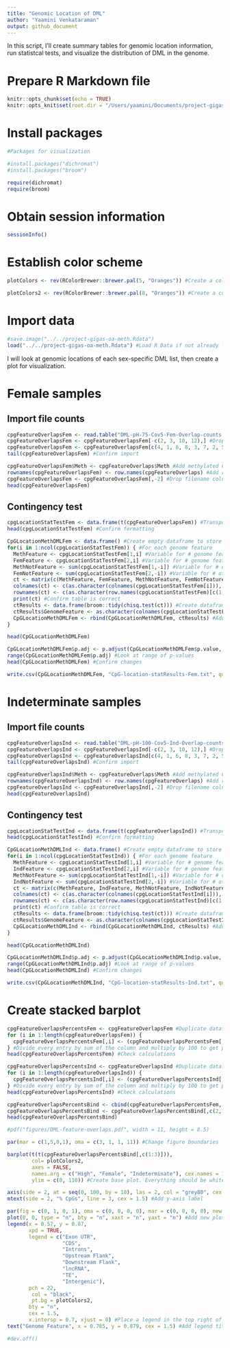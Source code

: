 ```yaml
---
title: "Genomic Location of DML"
author: "Yaamini Venkataraman"
output: github_document
---
```


In this script, I'll create summary tables for genomic location information, run statistcal tests, and visualize the distribution of DML in the genome.

# Prepare R Markdown file

```r
knitr::opts_chunk$set(echo = TRUE)
knitr::opts_knit$set(root.dir = "/Users/yaamini/Documents/project-gigas-oa-meth/output/10_DML-characterization/") #Set root directory
```

# Install packages

```r
#Packages for visualization

#install.packages("dichromat")
#install.packages("broom")

require(dichromat)
require(broom)
```

# Obtain session information

```r
sessionInfo()
```

# Establish color scheme

```r
plotColors <- rev(RColorBrewer::brewer.pal(5, "Oranges")) #Create a color palette for the barplots. Use 5 purple shades from RColorBrewer. Reverse the order so the darkest shade is used first.
```

```r
plotColors2 <- rev(RColorBrewer::brewer.pal(8, "Oranges")) #Create a color palette for the barplots. Use 5 purple shades from RColorBrewer. Reverse the order so the darkest shade is used first.
```

# Import data

```r
#save.image("../../project-gigas-oa-meth.Rdata")
load("../../project-gigas-oa-meth.Rdata") #Load R Data if not already loaded
```

I will look at genomic locations of each sex-specific DML list, then create a plot for visualization.

# Female samples

## Import file counts

```r
cpgFeatureOverlapsFem <- read.table("DML-pH-75-Cov5-Fem-Overlap-counts.txt", header = FALSE, sep = "\t", col.names = c("femaleDML", "filename")) #Import line counts
cpgFeatureOverlapsFem <- cpgFeatureOverlapsFem[-c(2, 3, 10, 12),] #Drop extra lines
cpgFeatureOverlapsFem <- cpgFeatureOverlapsFem[c(4, 1, 6, 8, 3, 7, 2, 5),] #Reorganize rows to match order: exon UTR, CDS, intron, upstream, downstream, lncRNA, TE, intergenic
tail(cpgFeatureOverlapsFem) #Confirm import
```

```r
cpgFeatureOverlapsFem$Meth <- cpgFeatureOverlaps$Meth #Add methylated CpG information
rownames(cpgFeatureOverlapsFem) <- row.names(cpgFeatureOverlaps) #Add rowname information
cpgFeatureOverlapsFem <- cpgFeatureOverlapsFem[,-2] #Drop filename column
head(cpgFeatureOverlapsFem)
```

## Contingency test

```r
cpgLocationStatTestFem <- data.frame(t(cpgFeatureOverlapsFem)) #Transpose for statistical testing
head(cpgLocationStatTestFem) #Confirm formatting
```
```r
CpGLocationMethDMLFem <- data.frame() #Create empty dataframe to store chi-squared results
for(i in 1:ncol(cpgLocationStatTestFem)) { #For each genome feature
  MethFeature <- cpgLocationStatTestFem[1,i] #Variable for # genome feature overlaps for methylated CpGs
  FemFeature <- cpgLocationStatTestFem[2,i] #Variable for # genome feature overlaps for female DML
  MethNotFeature <- sum(cpgLocationStatTestFem[1,-i]) #Variable for # other CpG types for methylated CpGs
  FemNotFeature <- sum(cpgLocationStatTestFem[2,-i]) #Variable for # other CpG types for female DML
  ct <- matrix(c(MethFeature, FemFeature, MethNotFeature, FemNotFeature), ncol = 2) #Create contingency table
  colnames(ct) <- c(as.character(colnames(cpgLocationStatTestFem[i])), paste0("Not", colnames(cpgLocationStatTestFem[i]))) #Assign column names: type, not type
  rownames(ct) <- c(as.character(row.names(cpgLocationStatTestFem)[c(1,2)])) #Assign row names: methylated CpGs, female DML
  print(ct) #Confirm table is correct
  ctResults <- data.frame(broom::tidy(chisq.test(ct))) #Create dataframe storing chi-sq stats results. Use broom::tidy to extract results from test output
  ctResults$GenomeFeature <- as.character(colnames(cpgLocationStatTestFem)[i]) #Add CpG type to results
  CpGLocationMethDMLFem <- rbind(CpGLocationMethDMLFem, ctResults) #Add test statistics to master table
}
```

```r
head(CpGLocationMethDMLFem)
```

```r
CpGLocationMethDMLFem$p.adj <- p.adjust(CpGLocationMethDMLFem$p.value, method = "fdr") #Correct p-value using FDR
range(CpGLocationMethDMLFem$p.adj) #Look at range of p-values
head(CpGLocationMethDMLFem) #Confirm changes
```

```r
write.csv(CpGLocationMethDMLFem, "CpG-location-statResults-Fem.txt", quote = FALSE, row.names = TRUE) #Save statistical output
```

# Indeterminate samples

## Import file counts

```r
cpgFeatureOverlapsInd <- read.table("DML-pH-100-Cov5-Ind-Overlap-counts.txt", header = FALSE, sep = "\t", col.names = c("indeterminateDML", "filename")) #Import line counts
cpgFeatureOverlapsInd <- cpgFeatureOverlapsInd[-c(2, 3, 10, 12),] #Drop extra lines
cpgFeatureOverlapsInd <- cpgFeatureOverlapsInd[c(4, 1, 6, 8, 3, 7, 2, 5),] #Reorganize rows to match order: exon UTR, CDS, intron, upstream, downstream, lncRNA, TE, intergenic
tail(cpgFeatureOverlapsInd) #Confirm import
```

```r
cpgFeatureOverlapsInd$Meth <- cpgFeatureOverlaps$Meth #Add methylated CpG information
rownames(cpgFeatureOverlapsInd) <- row.names(cpgFeatureOverlaps) #Add rowname information
cpgFeatureOverlapsInd <- cpgFeatureOverlapsInd[,-2] #Drop filename column
head(cpgFeatureOverlapsInd)
```

## Contingency test

```r
cpgLocationStatTestInd <- data.frame(t(cpgFeatureOverlapsInd)) #Transpose for statistical testing
head(cpgLocationStatTestInd) #Confirm formatting
```

```r
CpGLocationMethDMLInd <- data.frame() #Create empty dataframe to store chi-squared results
for(i in 1:ncol(cpgLocationStatTestInd)) { #For each genome feature
  MethFeature <- cpgLocationStatTestInd[1,i] #Variable for # genome feature overlaps for methylated CpGs
  IndFeature <- cpgLocationStatTestInd[2,i] #Variable for # genome feature overlaps for indeterminate DML
  MethNotFeature <- sum(cpgLocationStatTestInd[1,-i]) #Variable for # other CpG types for methylated CpGs
  IndNotFeature <- sum(cpgLocationStatTestInd[2,-i]) #Variable for # other CpG types for indeterminate DML
  ct <- matrix(c(MethFeature, IndFeature, MethNotFeature, IndNotFeature), ncol = 2) #Create contingency table
  colnames(ct) <- c(as.character(colnames(cpgLocationStatTestInd[i])), paste0("Not", colnames(cpgLocationStatTestInd[i]))) #Assign column names: type, not type
  rownames(ct) <- c(as.character(row.names(cpgLocationStatTestInd)[c(1,2)])) #Assign row names: methylated CpGs, indeterminate DML
  print(ct) #Confirm table is correct
  ctResults <- data.frame(broom::tidy(chisq.test(ct))) #Create dataframe storing chi-sq stats results. Use broom::tidy to extract results from test output
  ctResults$GenomeFeature <- as.character(colnames(cpgLocationStatTestInd)[i]) #Add CpG type to results
  CpGLocationMethDMLInd <- rbind(CpGLocationMethDMLInd, ctResults) #Add test statistics to master table
}
```

```r
head(CpGLocationMethDMLInd)
```

```r
CpGLocationMethDMLInd$p.adj <- p.adjust(CpGLocationMethDMLInd$p.value, method = "fdr") #Correct p-value using FDR
range(CpGLocationMethDMLInd$p.adj) #Look at range of p-values
head(CpGLocationMethDMLInd) #Confirm changes
```

```r
write.csv(CpGLocationMethDMLInd, "CpG-location-statResults-Ind.txt", quote = FALSE, row.names = TRUE) #Save statistical output
```

# Create stacked barplot

```r
cpgFeatureOverlapsPercentsFem <- cpgFeatureOverlapsFem #Duplicate dataframe
for (i in 1:length(cpgFeatureOverlapsFem)) {
  cpgFeatureOverlapsPercentsFem[,i] <- (cpgFeatureOverlapsPercentsFem[,i] / (sum(cpgFeatureOverlapsPercentsFem[,i]))) * 100
} #Divide every entry by sum of the column and multiply by 100 to get percentages. Do not include gene information
head(cpgFeatureOverlapsPercentsFem) #Check calculations
```

```r
cpgFeatureOverlapsPercentsInd <- cpgFeatureOverlapsInd #Duplicate dataframe
for (i in 1:length(cpgFeatureOverlapsInd)) {
  cpgFeatureOverlapsPercentsInd[,i] <- (cpgFeatureOverlapsPercentsInd[,i] / (sum(cpgFeatureOverlapsPercentsInd[,i]))) * 100
} #Divide every entry by sum of the column and multiply by 100 to get percentages. Do not include gene information
head(cpgFeatureOverlapsPercentsInd) #Check calculations
```

```r
cpgFeatureOverlapsPercentsBind <- cbind(cpgFeatureOverlapsPercentsFem, cpgFeatureOverlapsPercentsInd) #Combine dataframes
cpgFeatureOverlapsPercentsBind <- cpgFeatureOverlapsPercentsBind[,c(2,1,3)] #Reorganize and drop columns
head(cpgFeatureOverlapsPercentsBind)
```

```r
#pdf("figures/DML-feature-overlaps.pdf", width = 11, height = 8.5)

par(mar = c(1,5,0,1), oma = c(3, 1, 1, 11)) #Change figure boundaries

barplot(t(t(cpgFeatureOverlapsPercentsBind[,c(1:3)])), 
        col= plotColors2, 
        axes = FALSE, 
        names.arg = c("High", "Female", "Indeterminate"), cex.names = 1.5,
        ylim = c(0, 110)) #Create base plot. Everything should be white. Do not plot axes. Include sequencing type as labels and set size. Set y-axis specs. 

axis(side = 2, at = seq(0, 100, by = 10), las = 2, col = "grey80", cex.axis = 1.2) #Add y-axis
mtext(side = 2, "% CpGs", line = 3, cex = 1.5) #Add y-axis label

par(fig = c(0, 1, 0, 1), oma = c(0, 0, 0, 0), mar = c(0, 0, 0, 0), new = TRUE) #Create new plot
plot(0, 0, type = "n", bty = "n", xaxt = "n", yaxt = "n") #Add new plot on top of current plot
legend(x = 0.57, y = 0.87, 
       xpd = TRUE,
       legend = c("Exon UTR", 
                  "CDS", 
                  "Introns", 
                  "Upstream Flank", 
                  "Downstream Flank", 
                  "lncRNA", 
                  "TE", 
                  "Intergenic"),
       pch = 22, 
        col = "black", 
        pt.bg = plotColors2,
       bty = "n",
       cex = 1.5, 
       x.intersp = 0.7, xjust = 0) #Place a legend in the top right of the figure with no box
text("Genome Feature", x = 0.785, y = 0.879, cex = 1.5) #Add legend title that is aligned with legend

#dev.off()
```